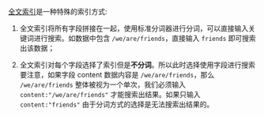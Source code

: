 [全文索引](/insight/glossary/5103/the-index-way)是一种特殊的索引方式:
	
1. 全文索引将所有字段拼接在一起，使用标准分词器进行分词，可以直接输入关键词进行搜索。如数据中包含 `/we/are/friends`，直接输入 `friends` 即可搜索出该数据；

2. 全文索引对每个字段选择了索引但是**不分词**。所以此时选择使用字段进行搜索要注意，如果字段 content 数据内容是 `/we/are/friends`，那么 `/we/are/friends` 整体被视为一个单次，我们必须输入 `content:"/we/are/friends"` 才能搜索出结果。如果只输入 `content:"friends"` 由于分词方式的选择是无法搜索出结果的。
